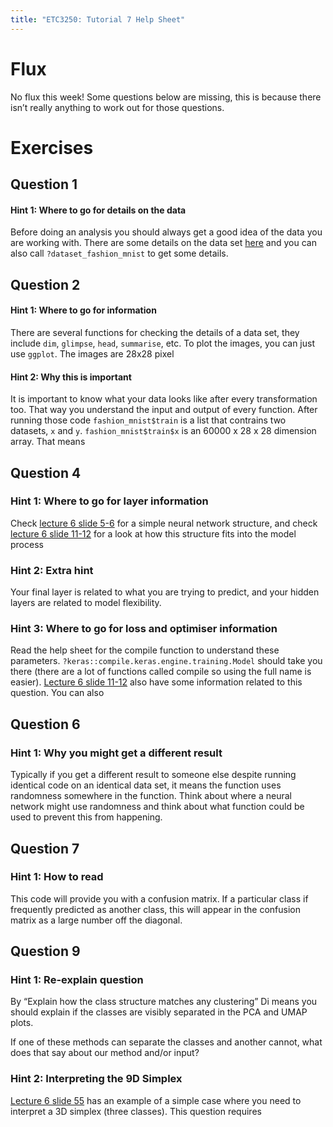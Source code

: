 ```yaml
---
title: "ETC3250: Tutorial 7 Help Sheet"
---
```

# Flux

No flux this week! Some questions below are missing, this is because there isn't really anything to work out for those questions.

# Exercises
## Question 1

::: {.callout-tip collapse="true"}
#### Hint 1: Where to go for details on the data
Before doing an analysis you should always get a good idea of the data you are working with. There are some details on the data set [here](https://tensorflow.rstudio.com/tutorials/keras/classification) and you can also call `?dataset_fashion_mnist` to get some details. 
:::


## Question 2

::: {.callout-tip collapse="true"}
#### Hint 1: Where to go for information
There are several functions for checking the details of a data set, they include `dim`, `glimpse`, `head`, `summarise`, etc. To plot the images, you can just use `ggplot`. The images are 28x28 pixel  
:::

::: {.callout-tip collapse="true"}
#### Hint 2: Why this is important
It is important to know what your data looks like after every transformation too. That way you understand the input and output of every function. After running those code `fashion_mnist$train` is a list that contrains two datasets, `x` and `y`. `fashion_mnist$train$x` is an 60000 x 28 x 28 dimension array. That means
:::


## Question 4

::: {.callout-tip collapse="true"}
### Hint 1: Where to go for layer information
Check [lecture 6 slide 5-6 ](https://iml.numbat.space/week6/slides.html#/linear-regression-as-a-network) for a simple neural network structure, and check [lecture 6 slide 11-12 ](https://iml.numbat.space/week6/slides.html#/steps-12) for a look at how this structure fits into the model process
:::

::: {.callout-tip collapse="true"}
### Hint 2: Extra hint
Your final layer is related to what you are trying to predict, and your hidden layers are related to model flexibility.
:::

::: {.callout-tip collapse="true"}
### Hint 3: Where to go for loss and optimiser information
Read the help sheet for the compile function to understand these parameters. `?keras::compile.keras.engine.training.Model` should take you there (there are a lot of functions called compile so using the full name is easier). [Lecture 6 slide 11-12 ](https://iml.numbat.space/week6/slides.html#/steps-12) also have some information related to this question. You can also 
:::

## Question 6

::: {.callout-tip collapse="true"}
### Hint 1: Why you might get a different result
Typically if you get a different result to someone else despite running identical code on an identical data set, it means the function uses randomness somewhere in the function. Think about where a neural network might use randomness and think about what function could be used to prevent this from happening. 
:::

## Question 7

::: {.callout-tip collapse="true"}
### Hint 1: How to read
This code will provide you with a confusion matrix. If a particular class if frequently predicted as another class, this will appear in the confusion matrix as a large number off the diagonal. 
:::


## Question 9

::: {.callout-tip collapse="true"}
### Hint 1: Re-explain question
By "Explain how the class structure matches any clustering" Di means you should explain if the classes are visibly separated in the PCA and UMAP plots.

If one of these methods can separate the classes and another cannot, what does that say about our method and/or input?
:::

::: {.callout-tip collapse="true"}
### Hint 2: Interpreting the 9D Simplex
[Lecture 6 slide 55](https://iml.numbat.space/week6/slides.html#/example-penguins-55) has an example of a simple case where you need to interpret a 3D simplex (three classes). This question requires 
:::

